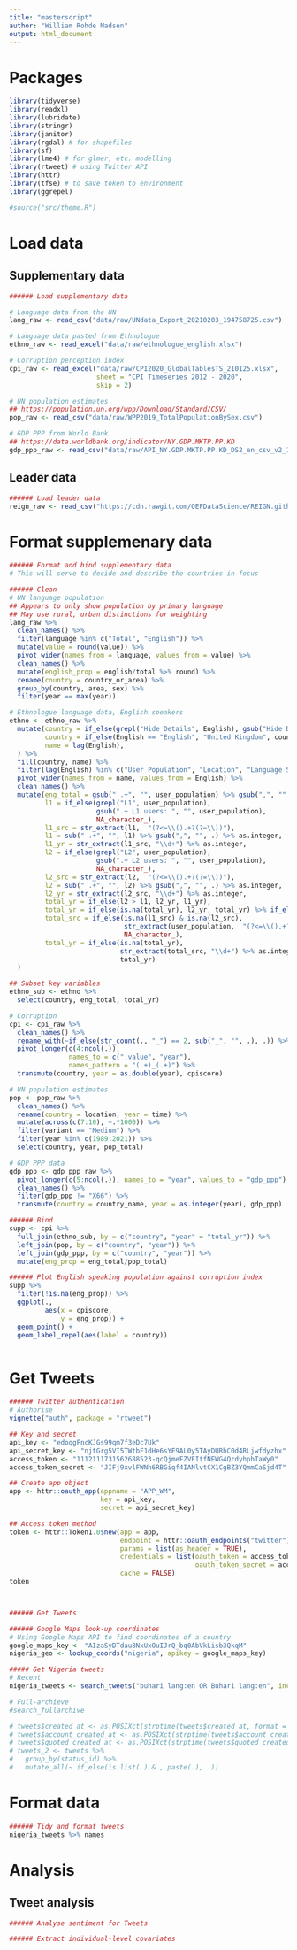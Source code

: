 ```yaml
---
title: "masterscript"
author: "William Rohde Madsen"
output: html_document
---
```


# Packages
```r
library(tidyverse)
library(readxl)
library(lubridate)
library(stringr)
library(janitor)
library(rgdal) # for shapefiles
library(sf)
library(lme4) # for glmer, etc. modelling
library(rtweet) # using Twitter API
library(httr)
library(tfse) # to save token to environment
library(ggrepel)

#source("src/theme.R")

```

# Load data
## Supplementary data
```r
###### Load supplementary data

# Language data from the UN
lang_raw <- read_csv("data/raw/UNdata_Export_20210203_194758725.csv")

# Language data pasted from Ethnologue
ethno_raw <- read_excel("data/raw/ethnologue_english.xlsx")

# Corruption perception index
cpi_raw <- read_excel("data/raw/CPI2020_GlobalTablesTS_210125.xlsx",
                      sheet = "CPI Timeseries 2012 - 2020",
                      skip = 2)

# UN population estimates
## https://population.un.org/wpp/Download/Standard/CSV/
pop_raw <- read_csv("data/raw/WPP2019_TotalPopulationBySex.csv")

# GDP PPP from World Bank
## https://data.worldbank.org/indicator/NY.GDP.MKTP.PP.KD
gdp_ppp_raw <- read_csv("data/raw/API_NY.GDP.MKTP.PP.KD_DS2_en_csv_v2_1928416.csv", skip = 3)

```

## Leader data
```r
###### Load leader data
reign_raw <- read_csv("https://cdn.rawgit.com/OEFDataScience/REIGN.github.io/gh-pages/data_sets/leaderlist_1_21.csv")

```

# Format supplemenary data
```r
###### Format and bind supplementary data
# This will serve to decide and describe the countries in focus

###### Clean
# UN language population
## Appears to only show population by primary language
## May use rural, urban distinctions for weighting
lang_raw %>%
  clean_names() %>%
  filter(language %in% c("Total", "English")) %>%
  mutate(value = round(value)) %>%
  pivot_wider(names_from = language, values_from = value) %>%
  clean_names() %>%
  mutate(english_prop = english/total %>% round) %>%
  rename(country = country_or_area) %>%
  group_by(country, area, sex) %>%
  filter(year == max(year))

# Ethnologue language data, English speakers
ethno <- ethno_raw %>%
  mutate(country = if_else(grepl("Hide Details", English), gsub("Hide Details", "", English), NA_character_),
         country = if_else(English == "English", "United Kingdom", country),
         name = lag(English),
  ) %>%
  fill(country, name) %>%
  filter(lag(English) %in% c("User Population", "Location", "Language Status", "Other Comments")) %>%
  pivot_wider(names_from = name, values_from = English) %>%
  clean_names() %>%
  mutate(eng_total = gsub(" .+", "", user_population) %>% gsub(",", "", .) %>% as.integer,
         l1 = if_else(grepl("L1", user_population),
                      gsub(".+ L1 users: ", "", user_population),
                      NA_character_),
         l1_src = str_extract(l1,  "(?<=\\().+?(?=\\))"),
         l1 = sub(" .+", "", l1) %>% gsub(",", "", .) %>% as.integer,
         l1_yr = str_extract(l1_src, "\\d+") %>% as.integer,
         l2 = if_else(grepl("L2", user_population),
                      gsub(".+ L2 users: ", "", user_population),
                      NA_character_),
         l2_src = str_extract(l2,  "(?<=\\().+?(?=\\))"),
         l2 = sub(" .+", "", l2) %>% gsub(",", "", .) %>% as.integer,
         l2_yr = str_extract(l2_src, "\\d+") %>% as.integer,
         total_yr = if_else(l2 > l1, l2_yr, l1_yr),
         total_yr = if_else(is.na(total_yr), l2_yr, total_yr) %>% if_else(is.na(.), l1_yr, .),
         total_src = if_else(is.na(l1_src) & is.na(l2_src),
                             str_extract(user_population,  "(?<=\\().+?(?=\\))"),
                             NA_character_),
         total_yr = if_else(is.na(total_yr),
                            str_extract(total_src, "\\d+") %>% as.integer,
                            total_yr)
  )

## Subset key variables
ethno_sub <- ethno %>%
  select(country, eng_total, total_yr)

# Corruption
cpi <- cpi_raw %>%
  clean_names() %>%
  rename_with(~if_else(str_count(., "_") == 2, sub("_", "", .), .)) %>% # remove first _ for those with two
  pivot_longer(c(4:ncol(.)),
               names_to = c(".value", "year"),
               names_pattern = "(.+)_(.+)") %>%
  transmute(country, year = as.double(year), cpiscore)

# UN population estimates
pop <- pop_raw %>%
  clean_names() %>%
  rename(country = location, year = time) %>%
  mutate(across(c(7:10), ~.*1000)) %>%
  filter(variant == "Medium") %>%
  filter(year %in% c(1989:2021)) %>%
  select(country, year, pop_total)

# GDP PPP data
gdp_ppp <- gdp_ppp_raw %>%
  pivot_longer(c(5:ncol(.)), names_to = "year", values_to = "gdp_ppp") %>%
  clean_names() %>%
  filter(gdp_ppp != "X66") %>%
  transmute(country = country_name, year = as.integer(year), gdp_ppp)

###### Bind
supp <- cpi %>%
  full_join(ethno_sub, by = c("country", "year" = "total_yr")) %>%
  left_join(pop, by = c("country", "year")) %>%
  left_join(gdp_ppp, by = c("country", "year")) %>%
  mutate(eng_prop = eng_total/pop_total)


```


```r
###### Plot English speaking population against corruption index
supp %>%
  filter(!is.na(eng_prop)) %>%
  ggplot(.,
         aes(x = cpiscore,
             y = eng_prop)) +
  geom_point() +
  geom_label_repel(aes(label = country))



```

# Get Tweets
```r
###### Twitter authentication
# Authorise
vignette("auth", package = "rtweet")

## Key and secret
api_key <- "edoqgFncKJGs99qm7f3eDc7Uk"
api_secret_key <- "njtGrg5VI5TWtbF1dHe6sYE9AL0y5TAyDURhC0d4RLjwfdyzhx"
access_token <- "1112111731562688523-qcQjmeFZVFItfNEWG4QrdyhphTaWy0"
access_token_secret <- "JIFj9xvlFWNh6RBGiqf4IANlvtCX1CgBZ3YQmmCaSjd4T"

## Create app object
app <- httr::oauth_app(appname = "APP_WM",
                       key = api_key,
                       secret = api_secret_key)

## Access token method
token <- httr::Token1.0$new(app = app,
                            endpoint = httr::oauth_endpoints("twitter"),
                            params = list(as_header = TRUE),
                            credentials = list(oauth_token = access_token,
                                               oauth_token_secret = access_token_secret),
                            cache = FALSE)
token




```

```r
###### Get Tweets

###### Google Maps look-up coordinates
# Using Google Maps API to find coordinates of a country
google_maps_key <- "AIzaSyDTdau8NxUxOuIJrQ_bq0AbVkLisb3QkqM"
nigeria_geo <- lookup_coords("nigeria", apikey = google_maps_key)

##### Get Nigeria tweets
# Recent
nigeria_tweets <- search_tweets("buhari lang:en OR Buhari lang:en", include_rts = FALSE, geocode = nigeria_geo, n = 30)

# Full-archieve
#search_fullarchive

# tweets$created_at <- as.POSIXct(strptime(tweets$created_at, format = "%m/%d/%Y %H:%M:%S"))
# tweets$account_created_at <- as.POSIXct(strptime(tweets$account_created_at, format = "%m/%d/%Y %H:%M:%S"))
# tweets$quoted_created_at <- as.POSIXct(strptime(tweets$quoted_created_at, format = "%m/%d/%Y %H:%M:%S"))
# tweets_2 <- tweets %>%
#   group_by(status_id) %>%
#   mutate_all(~ if_else(is.list(.) & , paste(.), .))

```


# Format data
```r
###### Tidy and format tweets
nigeria_tweets %>% names

```

# Analysis
## Tweet analysis
```r
###### Analyse sentiment for Tweets


```

```r
###### Extract individual-level covariates


```

